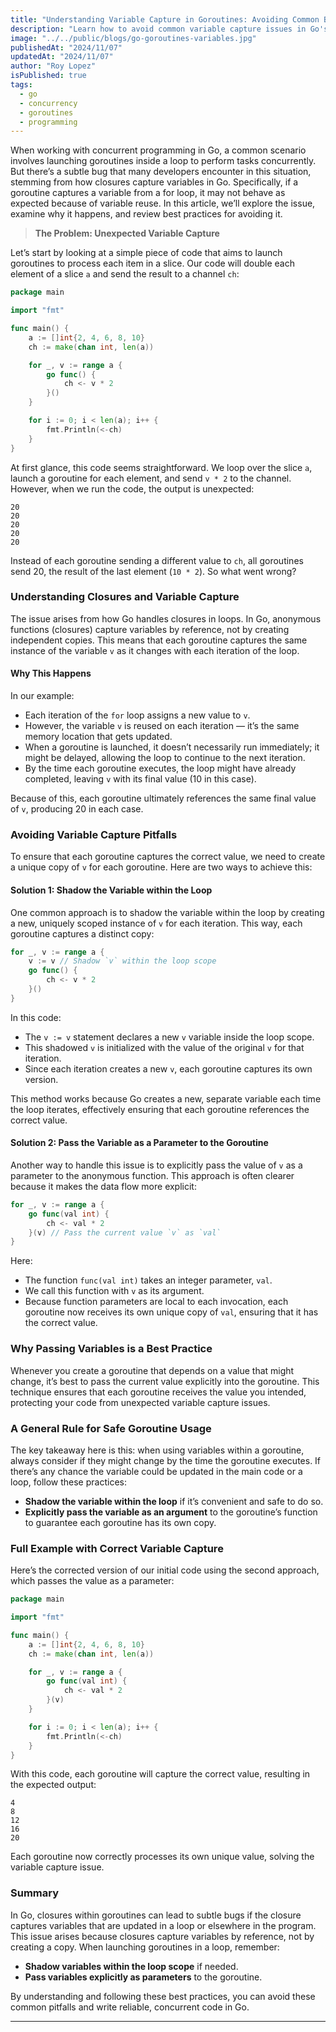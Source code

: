 ```yaml
---
title: "Understanding Variable Capture in Goroutines: Avoiding Common Bugs in Go"
description: "Learn how to avoid common variable capture issues in Go's concurrent programming by understanding closures and using best practices in goroutines."
image: "../../public/blogs/go-goroutines-variables.jpg"
publishedAt: "2024/11/07"
updatedAt: "2024/11/07"
author: "Roy Lopez"
isPublished: true
tags:
  - go
  - concurrency
  - goroutines
  - programming
---
```


When working with concurrent programming in Go, a common scenario involves launching goroutines inside a loop to perform tasks concurrently. But there’s a subtle bug that many developers encounter in this situation, stemming from how closures capture variables in Go. Specifically, if a goroutine captures a variable from a for loop, it may not behave as expected because of variable reuse. In this article, we’ll explore the issue, examine why it happens, and review best practices for avoiding it.

> **The Problem: Unexpected Variable Capture**

Let’s start by looking at a simple piece of code that aims to launch goroutines to process each item in a slice. Our code will double each element of a slice `a` and send the result to a channel `ch`:

```go
package main

import "fmt"

func main() {
    a := []int{2, 4, 6, 8, 10}
    ch := make(chan int, len(a))

    for _, v := range a {
        go func() {
            ch <- v * 2
        }()
    }

    for i := 0; i < len(a); i++ {
        fmt.Println(<-ch)
    }
}
```

At first glance, this code seems straightforward. We loop over the slice `a`, launch a goroutine for each element, and send `v * 2` to the channel. However, when we run the code, the output is unexpected:

```plaintext
20
20
20
20
20
```

Instead of each goroutine sending a different value to `ch`, all goroutines send 20, the result of the last element (`10 * 2`). So what went wrong?

### Understanding Closures and Variable Capture

The issue arises from how Go handles closures in loops. In Go, anonymous functions (closures) capture variables by reference, not by creating independent copies. This means that each goroutine captures the same instance of the variable `v` as it changes with each iteration of the loop.

#### Why This Happens

In our example:

- Each iteration of the `for` loop assigns a new value to `v`.
- However, the variable `v` is reused on each iteration — it’s the same memory location that gets updated.
- When a goroutine is launched, it doesn’t necessarily run immediately; it might be delayed, allowing the loop to continue to the next iteration.
- By the time each goroutine executes, the loop might have already completed, leaving `v` with its final value (10 in this case).

Because of this, each goroutine ultimately references the same final value of `v`, producing 20 in each case.

### Avoiding Variable Capture Pitfalls

To ensure that each goroutine captures the correct value, we need to create a unique copy of `v` for each goroutine. Here are two ways to achieve this:

#### Solution 1: Shadow the Variable within the Loop

One common approach is to shadow the variable within the loop by creating a new, uniquely scoped instance of `v` for each iteration. This way, each goroutine captures a distinct copy:

```go
for _, v := range a {
    v := v // Shadow `v` within the loop scope
    go func() {
        ch <- v * 2
    }()
}
```

In this code:

- The `v := v` statement declares a new `v` variable inside the loop scope.
- This shadowed `v` is initialized with the value of the original `v` for that iteration.
- Since each iteration creates a new `v`, each goroutine captures its own version.

This method works because Go creates a new, separate variable each time the loop iterates, effectively ensuring that each goroutine references the correct value.

#### Solution 2: Pass the Variable as a Parameter to the Goroutine

Another way to handle this issue is to explicitly pass the value of `v` as a parameter to the anonymous function. This approach is often clearer because it makes the data flow more explicit:

```go
for _, v := range a {
    go func(val int) {
        ch <- val * 2
    }(v) // Pass the current value `v` as `val`
}
```

Here:

- The function `func(val int)` takes an integer parameter, `val`.
- We call this function with `v` as its argument.
- Because function parameters are local to each invocation, each goroutine now receives its own unique copy of `val`, ensuring that it has the correct value.

### Why Passing Variables is a Best Practice

Whenever you create a goroutine that depends on a value that might change, it’s best to pass the current value explicitly into the goroutine. This technique ensures that each goroutine receives the value you intended, protecting your code from unexpected variable capture issues.

### A General Rule for Safe Goroutine Usage

The key takeaway here is this: when using variables within a goroutine, always consider if they might change by the time the goroutine executes. If there’s any chance the variable could be updated in the main code or a loop, follow these practices:

- **Shadow the variable within the loop** if it’s convenient and safe to do so.
- **Explicitly pass the variable as an argument** to the goroutine’s function to guarantee each goroutine has its own copy.

### Full Example with Correct Variable Capture

Here’s the corrected version of our initial code using the second approach, which passes the value as a parameter:

```go
package main

import "fmt"

func main() {
    a := []int{2, 4, 6, 8, 10}
    ch := make(chan int, len(a))

    for _, v := range a {
        go func(val int) {
            ch <- val * 2
        }(v)
    }

    for i := 0; i < len(a); i++ {
        fmt.Println(<-ch)
    }
}
```

With this code, each goroutine will capture the correct value, resulting in the expected output:

```plaintext
4
8
12
16
20
```

Each goroutine now correctly processes its own unique value, solving the variable capture issue.

### Summary

In Go, closures within goroutines can lead to subtle bugs if the closure captures variables that are updated in a loop or elsewhere in the program. This issue arises because closures capture variables by reference, not by creating a copy. When launching goroutines in a loop, remember:

- **Shadow variables within the loop scope** if needed.
- **Pass variables explicitly as parameters** to the goroutine.

By understanding and following these best practices, you can avoid these common pitfalls and write reliable, concurrent code in Go.

---
